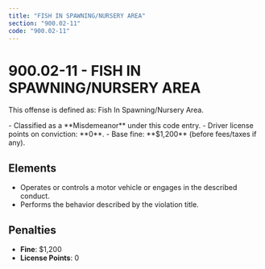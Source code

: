```yaml
---
title: "FISH IN SPAWNING/NURSERY AREA"
section: "900.02-11"
code: "900.02-11"
---
```





# 900.02-11 - FISH IN SPAWNING/NURSERY AREA

This offense is defined as: Fish In Spawning/Nursery Area.

<Aside type="caution" title="Charge Type: Misdemeanor">
- Classified as a **Misdemeanor** under this code entry.
- Driver license points on conviction: **0**.
- Base fine: **$1,200** (before fees/taxes if any).
</Aside>

## Elements
- Operates or controls a motor vehicle or engages in the described conduct.
- Performs the behavior described by the violation title.

## Penalties
- **Fine**: $1,200
- **License Points**: 0
